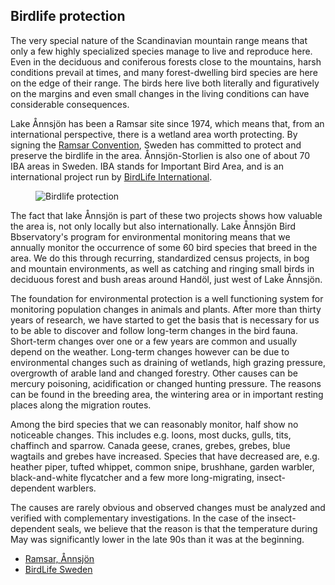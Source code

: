 
## Birdlife protection

The very special nature of the Scandinavian mountain range means that only a few highly specialized species manage to live and reproduce here. Even in the deciduous and coniferous forests close to the mountains, harsh conditions prevail at times, and many forest-dwelling bird species are here on the edge of their range. The birds here live both literally and figuratively on the margins and even small changes in the living conditions can have considerable consequences.

Lake Ånnsjön has been a Ramsar site since 1974, which means that, from an international perspective, there is a wetland area worth protecting. By signing the [Ramsar Convention](http://ramsar.org/), Sweden has committed to protect and preserve the birdlife in the area. Ånnsjön-Storlien is also one of about 70 IBA areas in Sweden. IBA stands for Important Bird Area, and is an international project run by [BirdLife International](http://birdlife.org/).

<Figure caption="Birdlife protection sign. Foto Steve Dahlfors">
  <Image
    alt="Birdlife protection"
    src="/assets/images/fagelskydd_steve-dahlfors.jpg"
  />
</Figure>

The fact that lake Ånnsjön is part of these two projects shows how valuable the area is, not only locally but also internationally. Lake Ånnsjön Bird Bbservatory's program for environmental monitoring means that we annually monitor the occurrence of some 60 bird species that breed in the area. We do this through recurring, standardized census projects, in bog and mountain environments, as well as catching and ringing small birds in deciduous forest and bush areas around Handöl, just west of Lake Ånnsjön.

The foundation for environmental protection is a well functioning system for monitoring population changes in animals and plants. After more than thirty years of research, we have started to get the basis that is necessary for us to be able to discover and follow long-term changes in the bird fauna. Short-term changes over one or a few years are common and usually depend on the weather. Long-term changes however can be due to environmental changes such as draining of wetlands, high grazing pressure, overgrowth of arable land and changed forestry. Other causes can be mercury poisoning, acidification or changed hunting pressure. The reasons can be found in the breeding area, the wintering area or in important resting places along the migration routes.

Among the bird species that we can reasonably monitor, half show no noticeable changes. This includes e.g. loons, most ducks, gulls, tits, chaffinch and sparrow. Canada geese, cranes, grebes, grebes, blue wagtails and grebes have increased. Species that have decreased are, e.g. heather piper, tufted whippet, common snipe, brushhane, garden warbler, black-and-white flycatcher and a few more long-migrating, insect-dependent warblers.

The causes are rarely obvious and observed changes must be analyzed and verified with complementary investigations. In the case of the insect-dependent seals, we believe that the reason is that the temperature during May was significantly lower in the late 90s than it was at the beginning.

- [Ramsar, Ånnsjön](https://rsis.ramsar.org/ris/26)
- [BirdLife Sweden](https://birdlife.se/fagelskydd/)
